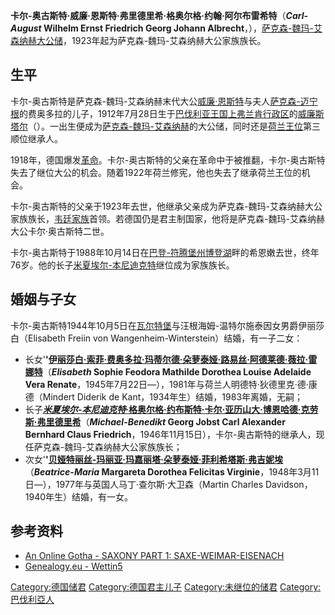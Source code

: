{{Otheruses|subject=萨克森-魏玛-艾森纳赫大公威廉·恩斯特的儿子|other=与其同名的祖父|卡尔·奥古斯特 (萨克森-魏玛-艾森纳赫大公世子)}}
{{Otheruses|subject=萨克森-魏玛-艾森纳赫大公家族族长|other=与其同名的萨克森-魏玛-艾森纳赫大公|卡尔·奥古斯特 (萨克森-魏玛-艾森纳赫)}}
'''卡尔-奥古斯特·威廉·恩斯特·弗里德里希·格奥尔格·约翰·阿尔布雷希特'''（'''''Carl-August'' Wilhelm Ernst Friedrich Georg Johann Albrecht'''，{{bd|1912年|7月28日|1988年|10月14日|catIdx=C}}），[[萨克森-魏玛-艾森纳赫|萨克森-魏玛-艾森纳赫]][[大公储|大公储]]，1923年起为萨克森-魏玛-艾森纳赫大公家族族长。

== 生平 ==
卡尔-奥古斯特是萨克森-魏玛-艾森纳赫末代大公[[威廉·恩斯特_(萨克森-魏玛-艾森纳赫)|威廉·恩斯特]]与夫人[[萨克森-迈宁根|萨克森-迈宁根]]的费奥多拉的儿子，1912年7月28日生于[[巴伐利亚王国|巴伐利亚王国]][[上弗兰肯行政区|上弗兰肯行政区]]的[[威廉斯塔尔|威廉斯塔尔]]（{{lang|de|Wilhelmsthal}}）。一出生便成为[[萨克森-魏玛-艾森纳赫|萨克森-魏玛-艾森纳赫]]的大公储，同时还是[[荷兰王位继承|荷兰王位]]第三顺位继承人。

1918年，德国爆发[[德国革命|革命]]。卡尔-奥古斯特的父亲在革命中于被推翻，卡尔-奥古斯特失去了继位大公的机会。随着1922年荷兰修宪，他也失去了继承荷兰王位的机会。

卡尔-奥古斯特的父亲于1923年去世，他继承父亲成为萨克森-魏玛-艾森纳赫大公家族族长，[[韦廷王朝|韦廷家族]]首领。若德国仍是君主制国家，他将是萨克森-魏玛-艾森纳赫大公卡尔·奥古斯特二世。

卡尔-奥古斯特于1988年10月14日在[[巴登-符腾堡州|巴登-符腾堡州]][[博登湖|博登湖]]畔的希恩嫩去世，终年76岁。他的长子[[米夏埃尔-本尼迪克特_(萨克森-魏玛-艾森纳赫)|米夏埃尔-本尼迪克特]]继位成为家族族长。
== 婚姻与子女 ==
卡尔-奥古斯特1944年10月5日在[[瓦尔特堡|瓦尔特堡]]与汪根海姆-温特尔施泰因女男爵伊丽莎白（Elisabeth Freiin von Wangenheim-Winterstein）结婚，有一子二女：
* 长女'''''[[伊丽莎白·索菲·费奥多拉·玛蒂尔德·朵萝泰娅·路易丝·阿德莱德·薇拉·雷娜特|伊丽莎白·索菲·费奥多拉·玛蒂尔德·朵萝泰娅·路易丝·阿德莱德·薇拉·雷娜特]]'''（'''''Elisabeth'' Sophie Feodora Mathilde Dorothea Louise Adelaide Vera Renate'''，1945年7月22日—），1981年与荷兰人明德特·狄德里克·德·康德（Mindert Diderik de Kant，1934年生）结婚，1983年离婚，无嗣；
* 长子[[米夏埃尔-本尼迪克特_(萨克森-魏玛-艾森纳赫)|'''''米夏埃尔-本尼迪克特''·格奥尔格·约布斯特·卡尔·亚历山大·博恩哈德·克劳斯·弗里德里希''']]（'''''Michael-Benedikt'' Georg Jobst Carl Alexander Bernhard Claus Friedrich'''，1946年11月15日），卡尔-奥古斯特的继承人，现任萨克森-魏玛-艾森纳赫大公家族族长；
* 次女'''''[[贝娅特丽丝-玛丽亚·玛嘉丽塔·朵萝泰娅·菲利希塔斯·弗吉妮埃|贝娅特丽丝-玛丽亚·玛嘉丽塔·朵萝泰娅·菲利希塔斯·弗吉妮埃]]'''（'''''Beatrice-Maria'' Margareta Dorothea Felicitas Virginie'''，1948年3月11日—），1977年与英国人马丁·查尔斯·大卫森（Martin Charles Davidson，1940年生）结婚，有一女。

== 参考资料 ==
* [https://web.archive.org/web/20081216083748/http://pages.prodigy.net/ptheroff/gotha/saxony.html An Online Gotha - SAXONY PART 1: SAXE-WEIMAR-EISENACH]
* [http://genealogy.euweb.cz/wettin/wettin5.html Genealogy.eu - Wettin5] {{Wayback|url=http://genealogy.euweb.cz/wettin/wettin5.html |date=20210211225110 }}

{{start box}}
{{s-hou|[[韦廷王朝|韦廷王朝]]|1912年|7月28日|1988年|10月14日}}
{{s-before|[[威廉·恩斯特_(萨克森-魏玛-艾森纳赫)|威廉·恩斯特]]}}
{{s-title|[[萨克森-魏玛-艾森纳赫#退位后的大公家族族长|萨克森-魏玛-艾森纳赫大公家族族长]]|1923年—1988年}}
{{s-after|[[米夏埃尔-本尼迪克特_(萨克森-魏玛-艾森纳赫)|米夏埃尔-本尼迪克特]]}}
{{end box}}

[[Category:德国储君|Category:德国储君]]
[[Category:德国君主儿子|Category:德国君主儿子]]
[[Category:未继位的储君|Category:未继位的储君]]
[[Category:巴伐利亞人|Category:巴伐利亞人]]